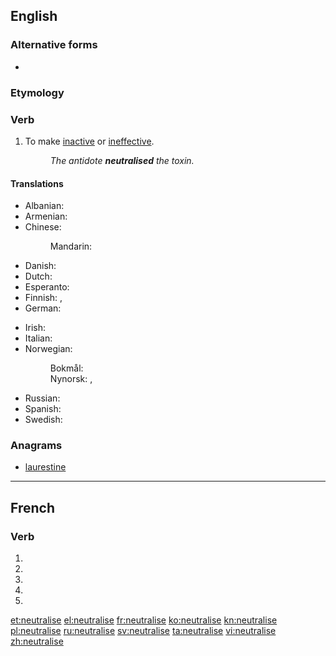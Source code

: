 {{also|neutralisé}}
==English==

===Alternative forms===
* {{l|en|neutralize}} {{qualifier|American}}

===Etymology===
{{suffix|neutral|ise}}

===Verb===
{{en-verb|neutralis|ing}}

# To make [[inactive]] or [[ineffective]].
#: ''The antidote '''neutralised''' the toxin.''

====Translations====
{{trans-top|to make inactive or ineffective}}
* Albanian: {{t+|sq|asnjanësoj}}
* Armenian: {{t-|hy|չեզոքացնել|tr=čezok’ac’nel|sc=Armn}}
* Chinese:
*: Mandarin: {{t|cmn|中和|sc=Hani}}
* Danish: {{t-|da|neutralisere}}
* Dutch: {{t+|nl|neutraliseren}}
* Esperanto: {{t-|eo|neŭtraligi}}
* Finnish: {{t+|fi|neutraloida}}, {{t+|fi|neutralisoida}}
* German: {{t+|de|neutralisieren}}
{{trans-mid}}
* Irish: {{t-|ga|neodraigh}}
* Italian: {{t+|it|neutralizzare}}
* Norwegian:
*: Bokmål: {{t-|no|nøytralisere}}
*: Nynorsk: {{t-|nn|nøytralisere}}, {{t-|nn|nøytralisera}}
* Russian: {{t-|ru|нейтрализировать|tr=nejtralizírovat’|sc=Cyrl}}
* Spanish: {{t-|es|neutralizar}}
* Swedish: {{t+|sv|neutralisera}}
{{trans-bottom}}

===Anagrams===
* [[laurestine#English|laurestine]]

----

==French==

===Verb===
{{fr-verb-form}}

# {{conjugation of|neutraliser||1|s|pres|ind|lang=fr}}
# {{conjugation of|neutraliser||3|s|pres|ind|lang=fr}}
# {{conjugation of|neutraliser||1|s|pres|sub|lang=fr}}
# {{conjugation of|neutraliser||1|s|pres|sub|lang=fr}}
# {{conjugation of|neutraliser||2|s|imp|lang=fr}}

[[et:neutralise]]
[[el:neutralise]]
[[fr:neutralise]]
[[ko:neutralise]]
[[kn:neutralise]]
[[pl:neutralise]]
[[ru:neutralise]]
[[sv:neutralise]]
[[ta:neutralise]]
[[vi:neutralise]]
[[zh:neutralise]]